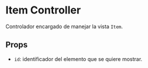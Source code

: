 

<Meta title="Controller/Item Controller" component={ItemController} />

# Item Controller

Controlador encargado de manejar la vista `Item`.

## Props
- `id`: identificador del elemento que se quiere mostrar.
